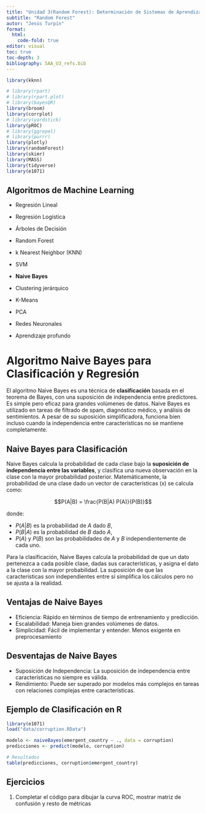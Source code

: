 ---
title: "Unidad 3(Random Forest): Determinación de Sistemas de Aprendizaje automático"
subtitle: "Random Forest"
autor: "Jesús Turpín"
format:
  html:
    code-fold: true
editor: visual
toc: true
toc-depth: 3
bibliography: SAA_U3_refs.bib
---

```{r warning=FALSE, message=FALSE}
library(kknn)

# library(rpart)
# library(rpart.plot)
# library(bayesQR)
library(broom)
library(corrplot)
# library(yardstick)
library(pROC)
# library(ggrepel)
# library(purrr)
library(plotly)
library(randomForest)
library(skimr)
library(MASS)
library(tidyverse)
library(e1071)
```

## Algoritmos de Machine Learning

-   Regresión Lineal

-   Regresión Logística

-   Árboles de Decisión

-   Random Forest

-   k Nearest Neighbor (KNN)

-   SVM

-   **Naive Bayes**

-   Clustering jerárquico

-   K-Means

-   PCA

-   Redes Neuronales

-   Aprendizaje profundo

# Algoritmo Naive Bayes para Clasificación y Regresión

El algoritmo Naive Bayes es una técnica de **clasificación** basada en el teorema de Bayes, con una suposición de independencia entre predictores. Es simple pero eficaz para grandes volúmenes de datos. Naive Bayes es utilizado en tareas de filtrado de spam, diagnóstico médico, y análisis de sentimientos. A pesar de su suposición simplificadora, funciona bien incluso cuando la independencia entre características no se mantiene completamente.

## Naive Bayes para Clasificación

Naive Bayes calcula la probabilidad de cada clase bajo la **suposición de independencia entre las variables**, y clasifica una nueva observación en la clase con la mayor probabilidad posterior. Matemáticamente, la probabilidad de una clase dado un vector de características (x) se calcula como:

$$P(A|B) = \frac{P(B|A) P(A)}{P(B)}$$

donde:

- $P(A|B)$ es la probabilidad de $A$ dado $B$,
- $P(B|A)$ es la probabilidad de $B$ dado $A$,
- $P(A)$ y $P(B)$ son las probabilidades de $A$ y $B$ independientemente de cada uno.

Para la clasificación, Naive Bayes calcula la probabilidad de que un dato pertenezca a cada posible clase, dadas sus características, y asigna el dato a la clase con la mayor probabilidad. La suposición de que las características son independientes entre sí simplifica los cálculos pero no se ajusta a la realidad.


## Ventajas de Naive Bayes

-   Eficiencia: Rápido en términos de tiempo de entrenamiento y predicción.
-   Escalabilidad: Maneja bien grandes volúmenes de datos.
-   Simplicidad: Fácil de implementar y entender. Menos exigente en preprocesamiento

## Desventajas de Naive Bayes

-   Suposición de Independencia: La suposición de independencia entre características no siempre es válida.
-   Rendimiento: Puede ser superado por modelos más complejos en tareas con relaciones complejas entre características.

## Ejemplo de Clasificación en R

```{r}
library(e1071)
load("data/corruption.RData")

modelo <- naiveBayes(emergent_country ~ ., data = corruption)
predicciones <- predict(modelo, corruption)

# Resultados
table(predicciones, corruption$emergent_country)
```

## Ejercicios

1. Completar el código para dibujar la curva ROC, mostrar matriz de confusión y resto de métricas



